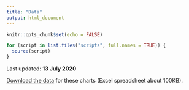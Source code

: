 ---
title: "Data"
output: html_document
---

```{r setup, include=FALSE}
knitr::opts_chunk$set(echo = FALSE)

for (script in list.files("scripts", full.names = TRUE)) {
  source(script)
}
```

<!-- Last updated: **`r format.Date(Sys.Date(), "%d %B %Y")`** -->
Last updated: **13 July 2020**

[Download the data](download/Scottish Government COVID-19 data (`r format.Date(dates["data_updated"], "%d %B %Y")`).xlsx) for these charts (Excel spreadsheet about 100KB).